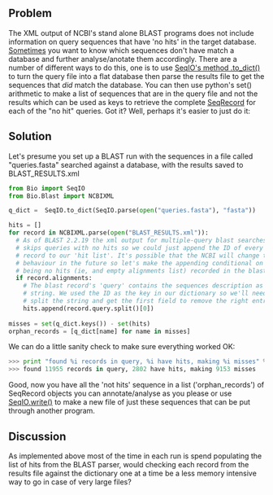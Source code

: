 == Problem ==

The XML output of NCBI's stand alone BLAST programs does not include information on query sequences that have 'no hits' in the target database. [http://bugzilla.open-bio.org/show_bug.cgi?id=2821 Sometimes] you want to know which sequences don't have match a database and further analyse/anotate them accordingly. There are a number of different ways to do this, one is to use [[SeqIO |SeqIO's method .to_dict()]] to turn the query file into a flat database then parse the results file to get the sequences that ''did'' match the database. You can then use python's set() arithmetic to make a list of sequences that are in the query file and not the results which can be used as keys to retrieve the complete [[SeqRecord]] for each of the "no hit" queries. Got it? Well, perhaps it's easier to just do it:
== Solution ==

Let's presume you set up a BLAST run with the sequences in a file called "queries.fasta" searched against a database, with the results saved to BLAST_RESULTS.xml
<source lang=python>
from Bio import SeqIO
from Bio.Blast import NCBIXML

q_dict =  SeqIO.to_dict(SeqIO.parse(open("queries.fasta"), "fasta"))

hits = []
for record in NCBIXML.parse(open("BLAST_RESULTS.xml")):
  # As of BLAST 2.2.19 the xml output for multiple-query blast searches
  # skips queries with no hits so we could just append the ID of every blast 
  # record to our 'hit list'. It's possible that the NCBI will change this
  # behaviour in the future so let's make the appending conditional on there
  # being no hits (ie, and empty alignments list) recorded in the blast record
  if record.alignments:
    # The blast record's 'query' contains the sequences description as a
    # string. We used the ID as the key in our dictionary so we'll need to
    # split the string and get the first field to remove the right entries 
    hits.append(record.query.split()[0])
 
misses = set(q_dict.keys()) - set(hits)
orphan_records = [q_dict[name] for name in misses]
</source>
 
We can do a little sanity check to make sure everything worked OK:
<source lang=python>
>>> print "found %i records in query, %i have hits, making %i misses" % (len(q_dict.keys()), len(hits), len(misses))
>>> found 11955 records in query, 2802 have hits, making 9153 misses
</source>

Good, now you have all the 'not hits' sequence in a list ('orphan_records') of SeqRecord objects you can annotate/analyse as you please or use [[SeqIO | SeqIO.write()]] to make a new file of just these sequences that can be put through another program.

== Discussion ==
As implemented above most of the time in each run is spend populating the list of hits from the BLAST parser, would checking each record from the results file against the dictionary one at a time be a less memory intensive way to go in case of very large files?

